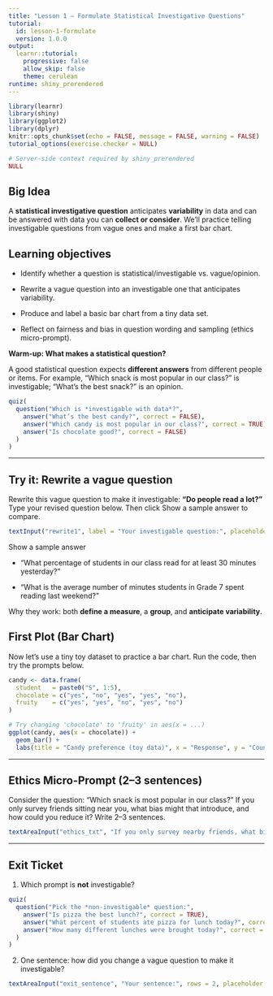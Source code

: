 ```yaml
---
title: "Lesson 1 — Formulate Statistical Investigative Questions"
tutorial:
  id: lesson-1-formulate
  version: 1.0.0
output:
  learnr::tutorial:
    progressive: false
    allow_skip: false
    theme: cerulean
runtime: shiny_prerendered
---
```


```r
library(learnr)
library(shiny)
library(ggplot2)
library(dplyr)
knitr::opts_chunk$set(echo = FALSE, message = FALSE, warning = FALSE)
tutorial_options(exercise.checker = NULL)
```

```r
# Server-side context required by shiny_prerendered
NULL
```

## Big Idea

A **statistical investigative question** anticipates **variability** in data and can be answered with data you can **collect or consider**. We'll practice telling investigable questions from vague ones and make a first bar chart.

## Learning objectives

* Identify whether a question is statistical/investigable vs. vague/opinion.

* Rewrite a vague question into an investigable one that anticipates variability.

* Produce and label a basic bar chart from a tiny data set.

* Reflect on fairness and bias in question wording and sampling (ethics micro-prompt).

**Warm-up: What makes a statistical question?**

A good statistical question expects **different answers** from different people or items. For example, “Which snack is most popular in our class?” is investigable; “What’s the best snack?” is an opinion.

```r
quiz(
  question("Which is *investigable with data*?",
    answer("What’s the best candy?", correct = FALSE),
    answer("Which candy is most popular in our class?", correct = TRUE),
    answer("Is chocolate good?", correct = FALSE)
  )
)
```

---

## Try it: Rewrite a vague question

Rewrite this vague question to make it investigable: **“Do people read a lot?”**
Type your revised question below. Then click Show a sample answer to compare.

```r
textInput("rewrite1", label = "Your investigable question:", placeholder = "e.g., What percent of 6th graders read 30+ minutes yesterday?")
```

Show a sample answer

* “What percentage of students in our class read for at least 30 minutes yesterday?”

* “What is the average number of minutes students in Grade 7 spent reading last weekend?”

Why they work: both **define a measure**, a **group**, and **anticipate variability**.


## First Plot (Bar Chart)

Now let’s use a tiny toy dataset to practice a bar chart. Run the code, then try the prompts below.

```r
candy <- data.frame(
  student   = paste0("S", 1:5),
  chocolate = c("yes", "no", "yes", "yes", "no"),
  fruity    = c("yes", "yes", "no", "yes", "no")
)

# Try changing 'chocolate' to 'fruity' in aes(x = ...)
ggplot(candy, aes(x = chocolate)) +
  geom_bar() +
  labs(title = "Candy preference (toy data)", x = "Response", y = "Count")
```

---

## Ethics Micro-Prompt (2–3 sentences)

Consider the question: “Which snack is most popular in our class?”
If you only survey friends sitting near you, what bias might that introduce, and how could you reduce it? Write 2–3 sentences.

```r
textAreaInput("ethics_txt", "If you only survey nearby friends, what bias might that introduce, and how could you reduce it?", rows = 4)
```

---

## Exit Ticket

1. Which prompt is **not** investigable?

```r
quiz(
  question("Pick the *non-investigable* question:",
    answer("Is pizza the best lunch?", correct = TRUE),
    answer("What percent of students ate pizza for lunch today?", correct = FALSE),
    answer("How many different lunches were brought today?", correct = FALSE)
  )
)
```

2. One sentence: how did you change a vague question to make it investigable?
```r
textAreaInput("exit_sentence", "Your sentence:", rows = 2, placeholder = "I defined a group, a time frame, and a measurable quantity that varies across students.")
```

